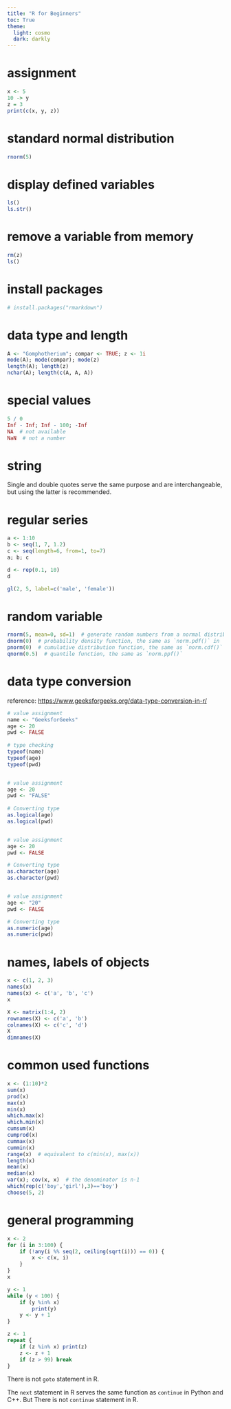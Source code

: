 ---
title: "R for Beginners"
toc: True
theme:
  light: cosmo
  dark: darkly
---


# assignment

```{r}
x <- 5
10 -> y
z = 3
print(c(x, y, z))
```

# standard normal distribution

```{r}
rnorm(5)
```

# display defined variables

```{r}
ls()
ls.str()
```

# remove a variable from memory

```{r}
rm(z)
ls()
```

# install packages

```{r}
# install.packages("rmarkdown")
```

# data type and length

```{r}
A <- "Gomphotherium"; compar <- TRUE; z <- 1i
mode(A); mode(compar); mode(z)
length(A); length(z)
nchar(A); length(c(A, A, A))
```

# special values

```{r}
5 / 0
Inf - Inf; Inf - 100; -Inf
NA  # not available
NaN  # not a number
```

# string

Single and double quotes serve the same purpose and are interchangeable, but using the latter is recommended.

# regular series

```{r}
a <- 1:10
b <- seq(1, 7, 1.2)
c <- seq(length=6, from=1, to=7)
a; b; c
```

```{r}
d <- rep(0.1, 10)
d
```

```{r}
gl(2, 5, label=c('male', 'female'))
```

# random variable

```{r}
rnorm(5, mean=0, sd=1)  # generate random numbers from a normal distribution
dnorm(0)  # probability density function, the same as `norm.pdf()` in `scipy.stats`
pnorm(0)  # cumulative distribution function, the same as `norm.cdf()`
qnorm(0.5)  # quantile function, the same as `norm.ppf()`
```

# data type conversion

reference: <https://www.geeksforgeeks.org/data-type-conversion-in-r/>

```{r}
# value assignment 
name <- "GeeksforGeeks"
age <- 20
pwd <- FALSE
  
# type checking 
typeof(name)
typeof(age)
typeof(pwd)


# value assignment 
age <- 20 
pwd <- "FALSE"
  
# Converting type 
as.logical(age)
as.logical(pwd)


# value assignment 
age <- 20 
pwd <- FALSE

# Converting type 
as.character(age)
as.character(pwd)


# value assignment 
age <- "20"
pwd <- FALSE

# Converting type 
as.numeric(age)
as.numeric(pwd)
```

# names, labels of objects

```{r}
x <- c(1, 2, 3)
names(x)
names(x) <- c('a', 'b', 'c')
x
```

```{r}
X <- matrix(1:4, 2)
rownames(X) <- c('a', 'b')
colnames(X) <- c('c', 'd')
X
dimnames(X)
```

# common used functions

```{r}
x <- (1:10)*2
sum(x)
prod(x)
max(x)
min(x)
which.max(x)
which.min(x)
cumsum(x)
cumprod(x)
cummax(x)
cummin(x)
range(x)  # equivalent to c(min(x), max(x))
length(x)
mean(x)
median(x)
var(x); cov(x, x)  # the denominator is n-1
which(rep(c('boy','girl'),3)=='boy')
choose(5, 2)
```

# general programming

```{r}
x <- 2
for (i in 3:100) {
    if (!any(i %% seq(2, ceiling(sqrt(i))) == 0)) {
        x <- c(x, i)
    }
}
x

y <- 1
while (y < 100) {
    if (y %in% x)
        print(y)
    y <- y + 1
}

z <- 1
repeat {
    if (z %in% x) print(z)
    z <- z + 1
    if (z > 99) break
}
```

There is not `goto` statement in R.

The `next` statement in R serves the same function as `continue` in Python and C++. But There is not `continue` statement in R.